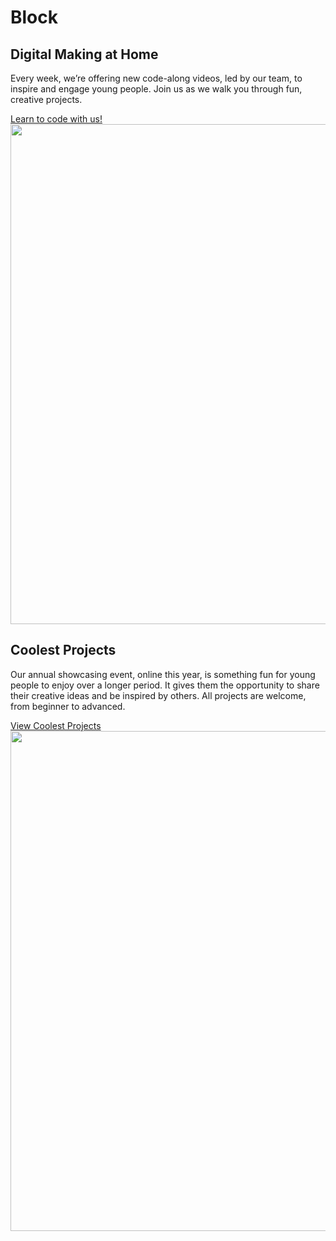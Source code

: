 
<Meta title="Layouts|Block" />

# Block

<Story name="Vanilla">
  <div class="sc-sl-block" style={{backgroundColor: 'rgb(240, 248, 255)'}}>
    <div class="sc-sl-block__content">
      <h2 class="sc-rp-type-secondary-heading">
        Digital Making at Home
      </h2>
      <p>
        Every week, we’re offering new code-along videos, led by our team,
        to inspire and engage young people. Join us as we walk you through
        fun, creative projects.
      </p>
      <a class="sc-rp-button" href="#">
        Learn to code with us!
      </a>
    </div>
    <div class="sc-sl-block__figure">
      <img
        alt=""
        class="sc-sl-block__image"
        height="800"
        src={christina}
        width="1600"
      />
    </div>
  </div>
</Story>

<Story name="Content Reversed">
  <div class="sc-sl-block sc-sl-block--reversed" style={{backgroundColor: 'rgb(255, 243, 236)'}}>
    <div class="sc-sl-block__content">
      <h2 class="sc-rp-type-secondary-heading">
        Coolest Projects
      </h2>
      <p>
        Our annual showcasing event, online this year, is something
        fun for young people to enjoy over a longer period. It gives
        them the opportunity to share their creative ideas and be
        inspired by others. All projects are welcome, from beginner
        to advanced.
      </p>
      <a class="sc-rp-button" href="#">
        View Coolest Projects
      </a>
    </div>
    <div class="sc-sl-block__figure">
      <img
        alt=""
        class="sc-sl-block__image"
        height="800"
        src={coolestProjects}
        width="1600"
      />
    </div>
  </div>
</Story>


